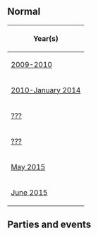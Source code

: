 {{CPW|Forest|Floresta}}
{{NeedSWFs}}

==Normal==
{|class="wikitable" border="1" style="margin: auto;"
!Year(s)
|-
|[[Media:RoomsForest.swf|2009-2010]]
|-
|[[Media:RoomsForest_3.swf|2010-January 2014]]
|-
|[[Media:RoomsForest_4.swf|???]]
|-
|[[Media:RoomsForest_5.swf|???]]
|-
|[[Media:RoomsForest-May2015.swf|May 2015]]
|-
|[[Media:RoomsForest-June2015.swf|June 2015]]
|}

==Parties and events==


{{Places}}